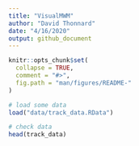 ```yaml
---
title: "VisualMWM"
author: "David Thonnard"
date: "4/16/2020"
output: github_document
---
```


<!-- README.md is generated from README.Rmd. Please edit that file -->

```r
knitr::opts_chunk$set(
  collapse = TRUE,
  comment = "#>",
  fig.path = "man/figures/README-"
)
```

```r
# load some data
load("data/track_data.RData")

# check data
head(track_data)
```
